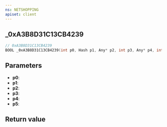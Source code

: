 ```yaml
---
ns: NETSHOPPING
apiset: client
---
```

## _0xA3B8D31C13CB4239

```c
// 0xA3B8D31C13CB4239
BOOL _0xA3B8D31C13CB4239(int p0, Hash p1, Any* p2, int p3, Any* p4, int p5);
```


## Parameters
* **p0**:
* **p1**:
* **p2**:
* **p3**:
* **p4**:
* **p5**:

## Return value